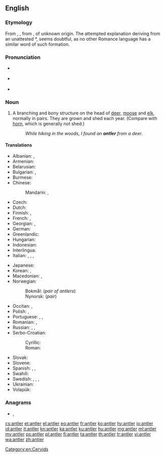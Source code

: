 {{also|Antler}}
==English==
{{wikipedia}}

===Etymology===
From {{der|en|enm|auntelere}}, {{m|enm|hauntelere}}, from {{der|en|fro|antoillier||antler, horn}}, of unknown origin. The attempted explanation deriving from an unattested {{etyl|la|-}} *{{m|la||([[ramum]]) [[ante]] [[ocularis]]|branch before the eyes}}, seems doubtful, as no other Romance language has a similar word of such formation.

===Pronunciation===
* {{a|GenAm}} {{IPA|/ˈænt.lɚ/|lang=en}}
* {{a|RP}} {{IPA|/ˈænt.lə/|lang=en}}
* {{audio|en-us-antler.ogg|Audio (US)|lang=en}}

===Noun===
{{en-noun}}

# A branching and bony structure on the head of [[deer]], [[moose]] and [[elk]], normally in pairs. They are grown and shed each year. (Compare with [[horn]], which is generally not shed.)
#: ''While hiking in the woods, I found an '''antler''' from a deer''.

====Translations====
{{trans-top|bony structure on the head of deer, moose and elk}}
* Albanian: {{t+|sq|bri|s}}, {{t|sq|brinj|p}}
* Armenian: {{t+|hy|եղջյուր}}
* Belarusian: {{t|be|рог|m}}
* Bulgarian: {{t|bg|еленов рог|m}}, {{t+|bg|рог|m}}
* Burmese: {{t+|my|ချို}}
* Chinese:
*: Mandarin: {{t+|cmn|鹿角|tr=lùjiǎo}}, {{t+|cmn|角|tr=jiǎo}}
* Czech: {{t+|cs|paroh|m}}
* Dutch: {{t+|nl|gewei|n}}
* Finnish: {{t+|fi|sarvi}}, {{t|fi|sarvikruunu}} {{qualifier|pair}}
* French: {{t+|fr|bois|m}}, {{t+|fr|andouiller|m}}
* Georgian: {{t|ka|ქორბუდა}}, {{t|ka|რქა}}
* German: {{t+|de|Geweih|n}}
* Greenlandic: {{t|kl|aagiaq}}
* Hungarian: {{t+|hu|agancs}}
* Indonesian: {{t+|id|tanduk}}
* Interlingua: {{t|ia|[[corno]] ([[de]] [[cervideo]]s)}}
* Italian: {{t+|it|corno|s}}, {{t+|it|corna|p}}, {{t|it|corno ramificato}}, {{t+|it|palco|m}}
{{trans-mid}}
* Japanese: {{t+|ja|角|tr=つの, tsuno}}
* Korean: {{t+check|ko|뿔}}, {{t-check|ko|[[가지진]] [[뿔]]}} <!-- was "[[가지진]] [[뿔]]" - assumed sum-of-parts; if an idiom, remove the wikilinks to the individual words. see [[User:Kephir/gadgets/xte#Translation_fixing]] -->
* Macedonian: {{t|mk|роговје|n}}, {{t|mk|рог|m}}
* Norwegian: {{t+|no|horn|n}}
*: Bokmål: {{t|nb|gevir|n}} (''pair of antlers'')
*: Nynorsk: {{t|nn|gevir|n}} (''pair'')
* Occitan: {{t+|oc|còrn|m}}, {{t+|oc|bana|f}}
* Polish: {{t+|pl|róg|m-in}}, {{qualifier|collective}} {{t+|pl|poroże|n}}
* Portuguese: {{t+|pt|chifre|m}}, {{t|pt|[[corno]] ([[de]] [[cervídeo]]s)|m}}, {{t+|pt|galhada|f}}
* Romanian: {{t+|ro|corn|s}}, {{t|ro|coarne|p}}
* Russian: {{t+|ru|рог|m}}, {{t+|ru|рог|m-p}}, {{t|ru|олений рог|m}}
* Serbo-Croatian:
*: Cyrillic: {{t|sh|рог|m|sc=Cyrl}}
*: Roman: {{t+|sh|rog|m}}
* Slovak: {{t|sk|paroh|m}}
* Slovene: {{t|sl|rogovi|m-p}}
* Spanish: {{t+|es|cornamenta|f}}, {{t+|es|asta|f}}, {{t+|es|cuerno|m}}
* Swahili: {{t|sw|pembe-tawi}}
* Swedish: {{t+|sv|horn|n}}, {{t+|sv|krona|c}}, {{t+|sv|hjorthorn|n}}, {{t+|sv|älghorn|n}}
* Ukrainian: {{t|uk|ріг|m}}
* Volapük: {{t|vo|tuigahon}}
{{trans-bottom}}

===Anagrams===
* {{l|en|learnt}}, {{l|en|rental}}

[[Category:en:Cervids]]

[[cs:antler]]
[[et:antler]]
[[el:antler]]
[[eo:antler]]
[[fr:antler]]
[[ko:antler]]
[[hy:antler]]
[[io:antler]]
[[id:antler]]
[[it:antler]]
[[kn:antler]]
[[ka:antler]]
[[ku:antler]]
[[hu:antler]]
[[mg:antler]]
[[ml:antler]]
[[my:antler]]
[[ps:antler]]
[[pl:antler]]
[[fi:antler]]
[[ta:antler]]
[[th:antler]]
[[tr:antler]]
[[vi:antler]]
[[wa:antler]]
[[zh:antler]]